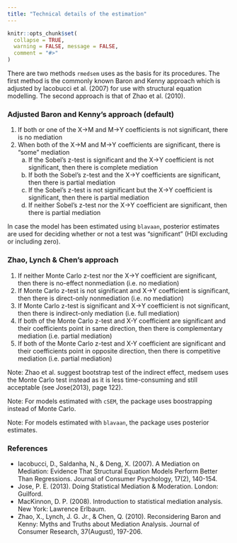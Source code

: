 ```yaml
---
title: "Technical details of the estimation"
---
```


```r
knitr::opts_chunk$set(
  collapse = TRUE,
  warning = FALSE, message = FALSE,
  comment = "#>"
)
```

There are two methods `rmedsem` uses as the basis for its procedures. The first method is the commonly known Baron and Kenny approach which is adjusted by Iacobucci et al. (2007) for use with structural equation modelling. The second approach is that of Zhao et al. (2010).
  
### Adjusted Baron and Kenny's approach (default)

1) If both or one of the X->M and M->Y coefficients is not significant, there is no mediation
2) When both of the X->M and M->Y coefficients are significant, there is "some" mediation
   a) If the Sobel's z-test is significant and the X->Y coefficient is not significant, then there is complete mediation
   b) If both the Sobel's z-test and the X->Y coefficients are significant, then there is partial mediation
   c) If the Sobel's z-test is not significant but the X->Y coefficient is significant, then there is partial mediation
   d) If neither Sobel's z-test nor the X->Y coefficient are significant, then there is partial mediation
   
In case the model has been estimated using `blavaan`, posterior estimates are used for deciding whether or not a test was "significant" (HDI excluding or including zero).

### Zhao, Lynch & Chen's approach

1) If neither Monte Carlo z-test nor the X->Y coefficient are significant, then there is no-effect nonmediation (i.e. no mediation)
2) If Monte Carlo z-test is not significant and X->Y coefficient is significant, then there is direct-only nonmediation (i.e. no mediation)
3) If Monte Carlo z-test is significant and X->Y coefficient is not significant, then there is indirect-only mediation (i.e. full mediation)
4) If both of the Monte Carlo z-test and X-Y coefficient are significant and their coefficients point in same direction, then there is complementary
    mediation (i.e. partial mediation)
5) If both of the Monte Carlo z-test and X-Y coefficient are significant and their coefficients point in opposite direction, then there is competitive mediation (i.e. partial mediation)

Note: Zhao et al. suggest bootstrap test of the indirect effect, medsem uses the Monte Carlo test instead as it is less time-consuming and still acceptable (see Jose(2013), page 122).

Note: For models estimated with `cSEM`, the package uses boostrapping instead of Monte Carlo.

Note: For models estimated with `blavaan`, the package uses posterior estimates.

### References 

- Iacobucci, D., Saldanha, N., & Deng, X. (2007). A Mediation on Mediation: Evidence That Structural Equation Models Perform Better Than Regressions. Journal of Consumer Psychology, 17(2), 140-154.
- Jose, P. E. (2013). Doing Statistical Mediation & Moderation.  London: Guilford.
- MacKinnon, D. P. (2008). Introduction to statistical mediation analysis. New York: Lawrence Erlbaum.
- Zhao, X., Lynch, J. G. Jr., & Chen, Q. (2010). Reconsidering Baron and Kenny: Myths and Truths about Mediation Analysis. Journal of Consumer Research, 37(August), 197-206.
